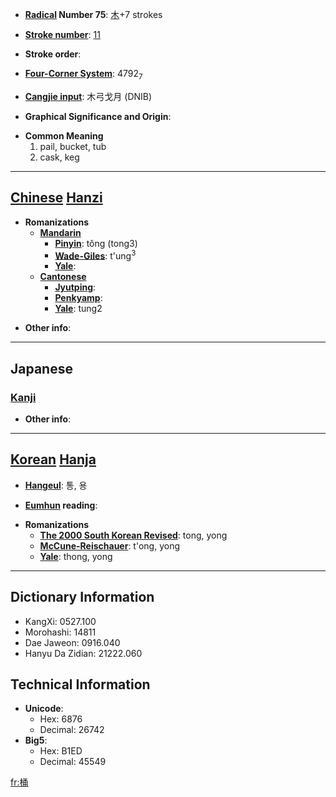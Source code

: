 * '''[[Wiktionary:Chinese radical index| Radical]] Number 75''': [[Wiktionary:Chinese radical index 木|木]]+7 strokes

* '''[[Wiktionary:Chinese total strokes index|Stroke number]]''': [[Wiktionary:Chinese total strokes index 11|11]]

* '''Stroke order''': 

* '''[[Wiktionary:Chinese four corner index|Four-Corner System]]''': 4792<sub>7</sub>

* '''[[Wiktionary:Chinese Cangjie index|Cangjie input]]''': 木弓戈月 (DNIB)

* '''Graphical Significance and Origin''': 

* '''Common Meaning'''
*#pail, bucket, tub
*# cask, keg


----

== [[Chinese]] [[Hanzi]] ==

* '''Romanizations'''
** '''[[Mandarin]]'''
*** '''[[Pinyin]]''': tǒng (tong3)
*** '''[[Wade-Giles]]''': t'ung<sup>3</sup>
*** '''[[Yale]]''': 
** '''[[Cantonese]]'''
*** '''[[Jyutping]]''':
*** '''[[Penkyamp]]''': 
*** '''[[Yale]]''': tung2

* '''Other info''': 

----

==Japanese==
===[[Kanji]]===
{{kanji|on readings=[[とう]] (tō), [[よう]] (yō)
|kun readings=[[おけ]] (oke)
}}

* '''Other info''':  

----

== [[Korean]] [[Hanja]] ==

* '''[[Hangeul]]''': 통, 용

* '''[[Eumhun]] reading''': 

* '''Romanizations'''
** '''[[The 2000 South Korean Revised Romanization|The 2000 South Korean Revised]]''': tong, yong
** '''[[McCune-Reischauer]]''': t'ong, yong
** '''[[Yale]]''': thong, yong

----

== Dictionary Information ==

* KangXi: 0527.100
* Morohashi: 14811
* Dae Jaweon: 0916.040
* Hanyu Da Zidian: 21222.060

== Technical Information ==

* '''Unicode''':
** Hex: 6876
** Decimal: 26742
* '''Big5''':
** Hex: B1ED
** Decimal: 45549

[[fr:桶]]